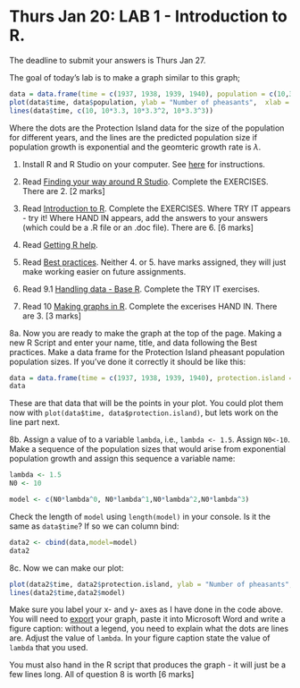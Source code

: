 # Thurs Jan 20: LAB 1 - Introduction to R.

The deadline to submit your answers is Thurs Jan 27.

The goal of today's lab is to make a graph similar to this graph;

```r
data = data.frame(time = c(1937, 1938, 1939, 1940), population = c(10,35,110,400))
plot(data$time, data$population, ylab = "Number of pheasants",  xlab = "year", pch = 19)
lines(data$time, c(10, 10*3.3, 10*3.3^2, 10*3.3^3))
```

Where the dots are the Protection Island data for the size of the population for different years, and the lines are the predicted population size if population growth is exponential and the geomteric growth rate is $\lambda$.

1. Install R and R Studio on your computer. See [here](https://ahurford.github.io/quant-guide-all-courses/install.html) for instructions.

2. Read [Finding your way around R Studio](https://ahurford.github.io/quant-guide-all-courses/rstudio.html). Complete the EXERCISES. There are 2. [2 marks]

3. Read [Introduction to R](https://ahurford.github.io/quant-guide-all-courses/rintro.html). Complete the EXERCISES. Where TRY IT appears - try it! Where HAND IN appears, add the answers to your answers (which could be a .R file or an .doc file). There are 6. [6 marks]

4. Read [Getting R help](https://ahurford.github.io/quant-guide-all-courses/help.html).

5. Read [Best practices](https://ahurford.github.io/quant-guide-all-courses/style.html). Neither 4. or 5. have marks assigned, they will just make working easier on future assignments.

6. Read 9.1 [Handling data - Base R](https://ahurford.github.io/quant-guide-all-courses/handling-data.html). Complete the TRY IT exercises.

7. Read 10 [Making graphs in R](https://ahurford.github.io/quant-guide-all-courses/graph.html). Complete the excerises HAND IN. There are 3. [3 marks]

8a. Now you are ready to make the graph at the top of the page. Making a new R Script and enter your name, title, and data following the Best practices. Make a data frame for the Protection Island pheasant population population sizes. If you've done it correctly it should be like this:

```r
data = data.frame(time = c(1937, 1938, 1939, 1940), protection.island = c(10,35,110,400))
data
```

These are that data that will be the points in your plot. You could plot them now with `plot(data$time, data$protection.island)`, but lets work on the line part next.

8b. Assign a value of to a variable `lambda`, i.e., `lambda <- 1.5`. Assign `N0<-10`. Make a sequence of the population sizes that would arise from exponential population growth and assign this sequence a variable name:

```r
lambda <- 1.5
N0 <- 10
```


```r
model <- c(N0*lambda^0, N0*lambda^1,N0*lambda^2,N0*lambda^3)
```

Check the length of `model` using `length(model)` in your console. Is it the same as `data$time`? If so we can column bind:

```r
data2 <- cbind(data,model=model)
data2
```

8c. Now we can make our plot:

```r
plot(data2$time, data2$protection.island, ylab = "Number of pheasants",  xlab = "year", pch = 19)
lines(data2$time,data2$model)
```

Make sure you label your x- and y- axes as I have done in the code above. You will need to [export](https://ahurford.github.io/quant-guide-all-courses/graph.html#export) your graph, paste it into Microsoft Word and write a figure caption: without a legend, you need to explain what the dots are lines are. Adjust the value of `lambda`. In your figure caption state the value of `lambda` that you used.

You must also hand in the R script that produces the graph - it will just be a few lines long. All of question 8 is worth [6 marks]
